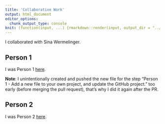 ```yaml
---
title: 'Collaborative Work'
output: html_document
editor_options: 
  chunk_output_type: console
knit: (function(input, ...) {rmarkdown::render(input, output_dir = "../html")})
---
```

I collaborated with Sina Wermelinger.


## Person 1
I was Person 1 [here](https://github.com/ken-r/collaboration_2).

**Note**: I unintentionally created and pushed the new file for the step 
"Person 1 - Add a new file to your own project, and update the GitHub project."
too early (before merging the pull request), that's why I did it again after the PR.

## Person 2
I was Person 2 [here](https://github.com/Sinamariiaa/collaboration).